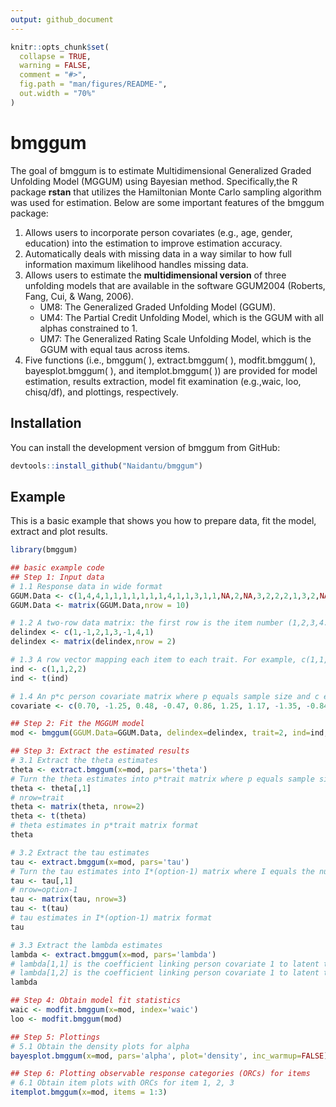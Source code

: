 ```yaml
---
output: github_document
---
```


<!-- README.md is generated from README.Rmd. Please edit that file -->

```r
knitr::opts_chunk$set(
  collapse = TRUE,
  warning = FALSE,
  comment = "#>",
  fig.path = "man/figures/README-",
  out.width = "70%"
)
```

# bmggum

<!-- badges: start -->
<!-- badges: end -->

The goal of bmggum is to estimate Multidimensional Generalized Graded Unfolding Model (MGGUM) using Bayesian method. Specifically,the R package **rstan** that utilizes the Hamiltonian Monte Carlo sampling algorithm was used for estimation. Below are some important features of the bmggum package:

1. Allows users to incorporate person covariates (e.g., age, gender, education) into the estimation to improve estimation accuracy.
2. Automatically deals with missing data in a way similar to how full information maximum likelihood handles missing data.
3. Allows users to estimate the **multidimensional version** of three unfolding models that are available in the software GGUM2004 (Roberts, Fang, Cui, & Wang, 2006).
    * UM8: The Generalized Graded Unfolding Model (GGUM).
    * UM4: The Partial Credit Unfolding Model, which is the GGUM with all alphas constrained to 1.
    * UM7: The Generalized Rating Scale Unfolding Model, which is the GGUM with equal taus across items.
4. Five functions (i.e., bmggum( ), extract.bmggum( ), modfit.bmggum( ), bayesplot.bmggum( ), and itemplot.bmggum( )) are provided for model estimation, results extraction, model fit examination (e.g.,waic, loo, chisq/df), and plottings, respectively.

## Installation

You can install the development version of bmggum from GitHub:

``` r
devtools::install_github("Naidantu/bmggum")
```

## Example

This is a basic example that shows you how to prepare data, fit the model, extract and plot results.

```r
library(bmggum)

## basic example code
## Step 1: Input data
# 1.1 Response data in wide format
GGUM.Data <- c(1,4,4,1,1,1,1,1,1,1,4,1,1,3,1,1,NA,2,NA,3,2,2,2,1,3,2,NA,2,1,1,2,1,NA,NA,NA,1,3,NA,1,2)
GGUM.Data <- matrix(GGUM.Data,nrow = 10)

# 1.2 A two-row data matrix: the first row is the item number (1,2,3,4...); the second row indicates the signs of delta for each item (-1,0,1,...). For items that have negative deltas for sure, "-1" should be assigned; for items that have positive deltas, "1" should be assigned; for items whose deltas may be either positive or negative (e.g., intermediate items), "0" should assigned. We recommend at least two positive and two negative items per trait for better estimation.
delindex <- c(1,-1,2,1,3,-1,4,1)
delindex <- matrix(delindex,nrow = 2)

# 1.3 A row vector mapping each item to each trait. For example, c(1,1,1,2,2,2) means that the first 3 items belong to trait 1 and the last 3 items belong to trait 2.
ind <- c(1,1,2,2)
ind <- t(ind)

# 1.4 An p*c person covariate matrix where p equals sample size and c equals the number of covariates. The default is NULL, meaning no person covariate.
covariate <- c(0.70, -1.25, 0.48, -0.47, 0.86, 1.25, 1.17, -1.35, -0.84, -0.55)

## Step 2: Fit the MGGUM model
mod <- bmggum(GGUM.Data=GGUM.Data, delindex=delindex, trait=2, ind=ind, option=4, model="UM8", covariate=covariate)

## Step 3: Extract the estimated results 
# 3.1 Extract the theta estimates 
theta <- extract.bmggum(x=mod, pars='theta')
# Turn the theta estimates into p*trait matrix where p equals sample size and trait equals the number of latent traits
theta <- theta[,1]
# nrow=trait
theta <- matrix(theta, nrow=2)  
theta <- t(theta)
# theta estimates in p*trait matrix format
theta

# 3.2 Extract the tau estimates 
tau <- extract.bmggum(x=mod, pars='tau')
# Turn the tau estimates into I*(option-1) matrix where I equals the number of items and option equals the number of response options
tau <- tau[,1]
# nrow=option-1
tau <- matrix(tau, nrow=3)  
tau <- t(tau)
# tau estimates in I*(option-1) matrix format
tau

# 3.3 Extract the lambda estimates 
lambda <- extract.bmggum(x=mod, pars='lambda')
# lambda[1,1] is the coefficient linking person covariate 1 to latent trait 1
# lambda[1,2] is the coefficient linking person covariate 1 to latent trait 2
lambda

## Step 4: Obtain model fit statistics 
waic <- modfit.bmggum(x=mod, index='waic')
loo <- modfit.bmggum(mod)

## Step 5: Plottings
# 5.1 Obtain the density plots for alpha
bayesplot.bmggum(x=mod, pars='alpha', plot='density', inc_warmup=FALSE)

## Step 6: Plotting observable response categories (ORCs) for items
# 6.1 Obtain item plots with ORCs for item 1, 2, 3
itemplot.bmggum(x=mod, items = 1:3)
```
